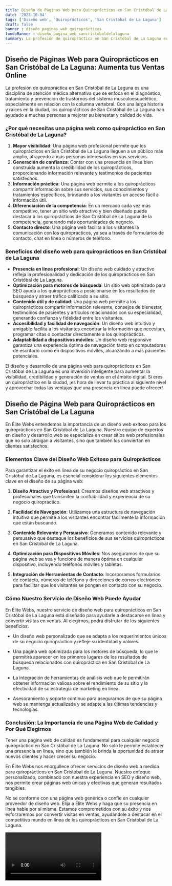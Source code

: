 ```yaml
---
title: Diseño de Páginas Web para Quiroprácticos en San Cristóbal de La Laguna
date: '2023-10-04'
tags: ['Diseño web', 'Quiroprácticos', 'San Cristóbal de La Laguna']
draft: false
banner : diseño_paginas_web_quiroprácticos
fondoBanner : diseño_pagina_web_sancristóbaldelalaguna
summary: La profesión de quiropráctica en San Cristóbal de La Laguna es una disciplina de atención médica alternativa que se enfoca en el diagnóstico, tratamiento y prevención de trastornos del sistema musculoesquelético, especialmente en relación con la columna vertebral. Con una larga historia y raíces en la ciudad, los quiroprácticos de San Cristóbal de La Laguna han ayudado a muchas personas a mejorar su bienestar y calidad de vida.
---
```


## Diseño de Páginas Web para Quiroprácticos en San Cristóbal de La Laguna: Aumenta tus Ventas Online

La profesión de quiropráctica en San Cristóbal de La Laguna es una disciplina de atención médica alternativa que se enfoca en el diagnóstico, tratamiento y prevención de trastornos del sistema musculoesquelético, especialmente en relación con la columna vertebral. Con una larga historia y raíces en la ciudad, los quiroprácticos de San Cristóbal de La Laguna han ayudado a muchas personas a mejorar su bienestar y calidad de vida.

### ¿Por qué necesitas una página web como quiropráctico en San Cristóbal de La Laguna?

1. **Mayor visibilidad**: Una página web profesional permite que los quiroprácticos en San Cristóbal de La Laguna lleguen a un público más amplio, atrayendo a más personas interesadas en sus servicios.
2. **Generación de confianza**: Contar con una presencia en línea bien construida aumenta la credibilidad de los quiroprácticos, proporcionando información relevante y testimonios de pacientes satisfechos.
3. **Información práctica**: Una página web permite a los quiroprácticos compartir información sobre sus servicios, sus conocimientos y tratamientos específicos, brindando a los visitantes un acceso fácil a información útil.
4. **Diferenciación de la competencia**: En un mercado cada vez más competitivo, tener un sitio web atractivo y bien diseñado puede destacar a los quiroprácticos de San Cristóbal de La Laguna de la competencia, generando más oportunidades de negocio.
5. **Contacto directo**: Una página web facilita a los visitantes la comunicación con los quiroprácticos, ya sea a través de formularios de contacto, chat en línea o números de teléfono. 

### Beneficios del diseño web para quiroprácticos en San Cristóbal de La Laguna

- **Presencia en línea profesional**: Un diseño web cuidado y atractivo refleja la profesionalidad y dedicación de los quiroprácticos en San Cristóbal de La Laguna.
- **Optimización para motores de búsqueda**: Un sitio web optimizado para SEO ayuda a los quiroprácticos a posicionarse en los resultados de búsqueda y atraer tráfico calificado a su sitio.
- **Contenido útil y de calidad**: Una página web permite a los quiroprácticos compartir información relevante, consejos de bienestar, testimonios de pacientes y artículos relacionados con su especialidad, generando confianza y fidelidad entre los visitantes.
- **Accesibilidad y facilidad de navegación**: Un diseño web intuitivo y amigable facilita a los visitantes encontrar la información que necesitan, programar citas o contactar directamente a los quiroprácticos.
- **Adaptabilidad a dispositivos móviles**: Un diseño web responsive garantiza una experiencia óptima de navegación tanto en computadoras de escritorio como en dispositivos móviles, alcanzando a más pacientes potenciales.

El diseño y desarrollo de una página web para quiroprácticos en San Cristóbal de La Laguna es una inversión inteligente para aumentar la visibilidad, credibilidad y generación de ventas en el ámbito digital. Si eres un quiropráctico en la ciudad, ¡es hora de llevar tu práctica al siguiente nivel y aprovechar todas las ventajas que una presencia en línea puede ofrecer!

<GifSeo />

<Cta />

## **Diseño de Página Web para Quiroprácticos en San Cristóbal de La Laguna**

En Élite Webs entendemos la importancia de un diseño web exitoso para los quiroprácticos en San Cristóbal de La Laguna. Nuestro equipo de expertos en diseño y desarrollo web se especializa en crear sitios web profesionales que no solo atraigan a visitantes, sino que también los conviertan en clientes satisfechos. 

### **Elementos Clave del Diseño Web Exitoso para Quiroprácticos**

Para garantizar el éxito en línea de su negocio quiropráctico en San Cristóbal de La Laguna, es esencial considerar los siguientes elementos clave en el diseño de su página web:

1. **Diseño Atractivo y Profesional**: Creamos diseños web atractivos y profesionales que transmiten la confiabilidad y experiencia de su negocio quiropráctico.

2. **Facilidad de Navegación**: Utilizamos una estructura de navegación intuitiva que permite a los visitantes encontrar fácilmente la información que están buscando.

3. **Contenido Relevante y Persuasivo**: Generamos contenido relevante y persuasivo que destaque los beneficios de sus servicios quiroprácticos en San Cristóbal de La Laguna.

4. **Optimización para Dispositivos Móviles**: Nos aseguramos de que su página web se vea y funcione de manera óptima en cualquier dispositivo, incluyendo teléfonos móviles y tabletas.

5. **Integración de Herramientas de Contacto**: Incorporamos formularios de contacto, números de teléfono y direcciones de correo electrónico para facilitar que los visitantes se pongan en contacto con su negocio.

### **Cómo Nuestro Servicio de Diseño Web Puede Ayudar**

En Élite Webs, nuestro servicio de diseño web para quiroprácticos en San Cristóbal de La Laguna está diseñado para ayudarle a destacarse en línea y convertir visitas en ventas. Al elegirnos, podrá disfrutar de los siguientes beneficios:

- Un diseño web personalizado que se adapta a los requerimientos únicos de su negocio quiropráctico y refleje su identidad y valores.

- Una página web optimizada para los motores de búsqueda, lo que le permitirá aparecer en los primeros lugares de los resultados de búsqueda relacionados con quiropráctica en San Cristóbal de La Laguna.

- La integración de herramientas de análisis web que le permitirán obtener información valiosa sobre el rendimiento de su sitio y la efectividad de su estrategia de marketing en línea.

- Asesoramiento y soporte continuo para asegurarnos de que su página web se mantenga actualizada y se adapte a las últimas tendencias y tecnologías.

### **Conclusión: La Importancia de una Página Web de Calidad y Por Qué Elegirnos**

Tener una página web de calidad es fundamental para cualquier negocio quiropráctico en San Cristóbal de La Laguna. No solo le permite establecer una presencia en línea, sino que también le brinda la oportunidad de atraer nuevos clientes y hacer crecer su negocio.

En Élite Webs nos enorgullece ofrecer servicios de diseño web a medida para quiroprácticos en San Cristóbal de La Laguna. Nuestro enfoque personalizado, combinado con nuestra experiencia en SEO y diseño web, nos permite crear páginas web únicas y efectivas que generan resultados tangibles.

No se conforme con una página web genérica o confíe en cualquier proveedor de diseño web. Elija a Élite Webs y haga que su presencia en línea hable por sí misma. Estamos comprometidos con su éxito y nos esforzaremos por convertir visitas en ventas, ayudándole a destacar en el competitivo mundo en línea de los quiroprácticos en San Cristóbal de La Laguna.

<Video />

<CtaBot job='Quiroprácticos' city='San Cristóbal de La Laguna'/>

<Gmaps query='San Cristóbal de La Laguna+españa+maps' />